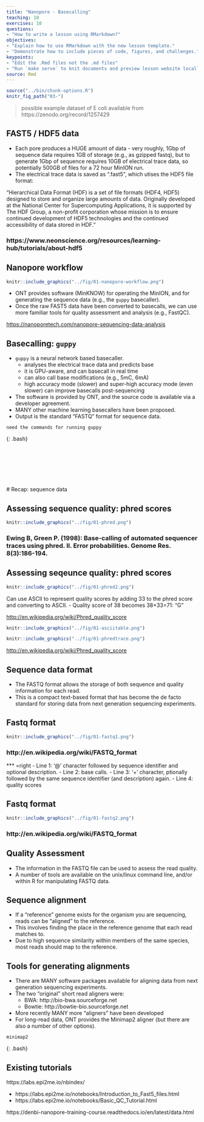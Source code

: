 ```yaml
---
title: "Nanopore - Basecalling"
teaching: 10
exercises: 10
questions:
- "How to write a lesson using RMarkdown?"
objectives:
- "Explain how to use RMarkdown with the new lesson template."
- "Demonstrate how to include pieces of code, figures, and challenges."
keypoints:
- "Edit the .Rmd files not the .md files"
- "Run `make serve` to knit documents and preview lesson website locally"
source: Rmd
---
```


```r
source("../bin/chunk-options.R")
knitr_fig_path("03-")
```

> possible example dataset of E coli available from https://zenodo.org/record/1257429



## FAST5 / HDF5 data

 - Each pore produces a HUGE amount of data - very roughly, 1Gbp of sequence data requires 1GB of storage (e.g., as gzipped fastq), but to generate 1Gbp of sequence requires 10GB of electrical trace data, so potentially 500GB of files for a 72 hour MinION run.
 - The electrical trace data is saved as ".fast5", which utises the HDF5 file format:
 
"Hierarchical Data Format (HDF) is a set of file formats (HDF4, HDF5) designed to store and organize large amounts of data. Originally developed at the National Center for Supercomputing Applications, it is supported by The HDF Group, a non-profit corporation whose mission is to ensure continued development of HDF5 technologies and the continued accessibility of data stored in HDF."

### https://www.neonscience.org/resources/learning-hub/tutorials/about-hdf5



## Nanopore workflow



```r
knitr::include_graphics("../fig/01-nanopore-workflow.png")
```

 - ONT provides software (MinKNOW) for operating the MinION, and for generating the sequence data (e.g., the `guppy` basecaller).
 - Once the raw FAST5 data have been converted to basecalls, we can use more familiar tools for quality assessment and analysis (e.g., FastQC).

[https://nanoporetech.com/nanopore-sequencing-data-analysis](https://nanoporetech.com/nanopore-sequencing-data-analysis)



## Basecalling: `guppy`

 - `guppy` is a neural network based basecaller.
    - analyses the electrical trace data and predicts base 
    - it is GPU-aware, and can basecall in real time 
    - can also call base modifications (e.g., 5mC, 6mA)
    - high accuracy mode (slower) and super-high accuracy mode (even slower) can improve basecalls post-sequencing
 - The software is provided by ONT, and the source code is available via a developer agreement.
 - MANY other machine learning basecallers have been proposed.
 - Output is the standard "FASTQ" format for sequence data.


~~~
need the commands for running guppy
~~~
{: .bash}

<BR><BR><BR><BR><BR><BR>
# Recap: sequence data



## Assessing sequence quality: phred scores



```r
knitr::include_graphics("../fig/01-phred.png")
```

### Ewing B, Green P. (1998): Base-calling of automated sequencer traces using phred. II. Error probabilities. Genome Res. 8(3):186-194.



## Assessing seqeunce quality: phred scores




```r
knitr::include_graphics("../fig/01-phred2.png")
```

Can use ASCII to represent quality scores by adding 33 to the phred score and converting to ASCII.
 - Quality score of 38 becomes 38+33=71: “G” 

[http://en.wikipedia.org/wiki/Phred_quality_score](http://en.wikipedia.org/wiki/Phred_quality_score)


 


```r
knitr::include_graphics("../fig/01-asciitable.png")
```




```r
knitr::include_graphics("../fig/01-phredtrace.png")
```

[http://en.wikipedia.org/wiki/Phred_quality_score](http://en.wikipedia.org/wiki/Phred_quality_score)



## Sequence data format

 - The FASTQ format allows the storage of both sequence and quality information for each read.
 - This is a compact text-based format that has become the de facto standard for storing data from next generation sequencing experiments.



## Fastq format 





```r
knitr::include_graphics("../fig/01-fastq1.png")
```

### http://en.wikipedia.org/wiki/FASTQ_format

*** =right
 - Line 1: '@' character followed by sequence identifier and optional description.
 - Line 2: base calls.
 - Line 3: '+' character, ptionally followed by the same sequence identifier (and description) again.
 - Line 4: quality scores



## Fastq format



```r
knitr::include_graphics("../fig/01-fastq2.png")
```

### http://en.wikipedia.org/wiki/FASTQ_format



## Quality Assessment

 - The information in the FASTQ file can be used to assess the read quality.
 - A number of tools are available on the unix/linux command line, and/or within R for manipulating FASTQ data.



## Sequence alignment

 - If a “reference” genome exists for the organism you are sequencing, reads can be “aligned” to the reference.
 - This involves finding the place in the reference genome that each read matches to.
 - Due to high sequence similarity within members of the same species, most reads should map to the reference.



## Tools for generating alignments

 - There are MANY software packages available for aligning data from next generation sequencing experiments.
 - The two "original" short read aligners were:
    - BWA: http://bio-bwa.sourceforge.net
    - Bowtie: http://bowtie-bio.sourceforge.net
 - More recently MANY more "aligners" have been developed
 - For long-read data, ONT provides the Minimap2 aligner (but there are also a number of other options).



~~~
minimap2
~~~
{: .bash}



## Existing tutorials 

https://labs.epi2me.io/nbindex/

- https://labs.epi2me.io/notebooks/Introduction_to_Fast5_files.html
- https://labs.epi2me.io/notebooks/Basic_QC_Tutorial.html

https://denbi-nanopore-training-course.readthedocs.io/en/latest/data.html